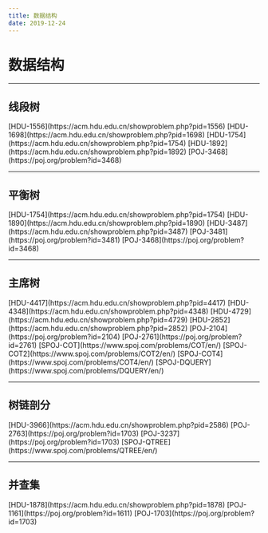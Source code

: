 ```yaml
---
title: 数据结构
date: 2019-12-24
---
```


# 数据结构

---

## 线段树

<div className={"flex-wrap flex gap-4"}>
  <Chip color="primary" radius="sm" variant="flat">
    [HDU-1556](https://acm.hdu.edu.cn/showproblem.php?pid=1556)
  </Chip>
  <Chip color="primary" radius="sm" variant="flat">
    [HDU-1698](https://acm.hdu.edu.cn/showproblem.php?pid=1698)
  </Chip>
  <Chip color="primary" radius="sm" variant="flat">
    [HDU-1754](https://acm.hdu.edu.cn/showproblem.php?pid=1754)
  </Chip>
  <Chip color="primary" radius="sm" variant="flat">
    [HDU-1892](https://acm.hdu.edu.cn/showproblem.php?pid=1892)
  </Chip>
  <Chip color="primary" radius="sm" variant="flat">
    [POJ-3468](https://poj.org/problem?id=3468)
  </Chip>
</div>

---

## 平衡树

<div className={"flex-wrap flex gap-4"}>
  <Chip color="primary" radius="sm" variant="flat">
    [HDU-1754](https://acm.hdu.edu.cn/showproblem.php?pid=1754)
  </Chip>
  <Chip color="primary" radius="sm" variant="flat">
    [HDU-1890](https://acm.hdu.edu.cn/showproblem.php?pid=1890)
  </Chip>
  <Chip color="primary" radius="sm" variant="flat">
    [HDU-3487](https://acm.hdu.edu.cn/showproblem.php?pid=3487)
  </Chip>
  <Chip color="primary" radius="sm" variant="flat">
    [POJ-3481](https://poj.org/problem?id=3481)
  </Chip>
  <Chip color="primary" radius="sm" variant="flat">
    [POJ-3468](https://poj.org/problem?id=3468)
  </Chip>
</div>

---

## 主席树

<div className={"flex-wrap flex gap-4"}>
  <Chip color="primary" radius="sm" variant="flat">
    [HDU-4417](https://acm.hdu.edu.cn/showproblem.php?pid=4417)
  </Chip>
  <Chip color="primary" radius="sm" variant="flat">
    [HDU-4348](https://acm.hdu.edu.cn/showproblem.php?pid=4348)
  </Chip>
  <Chip color="primary" radius="sm" variant="flat">
    [HDU-4729](https://acm.hdu.edu.cn/showproblem.php?pid=4729)
  </Chip>
  <Chip color="primary" radius="sm" variant="flat">
    [HDU-2852](https://acm.hdu.edu.cn/showproblem.php?pid=2852)
  </Chip>
  <Chip color="primary" radius="sm" variant="flat">
    [POJ-2104](https://poj.org/problem?id=2104)
  </Chip>
  <Chip color="primary" radius="sm" variant="flat">
    [POJ-2761](https://poj.org/problem?id=2761)
  </Chip>
  <Chip color="primary" radius="sm" variant="flat">
    [SPOJ-COT](https://www.spoj.com/problems/COT/en/)
  </Chip>
  <Chip color="primary" radius="sm" variant="flat">
    [SPOJ-COT2](https://www.spoj.com/problems/COT2/en/)
  </Chip>
  <Chip color="primary" radius="sm" variant="flat">
    [SPOJ-COT4](https://www.spoj.com/problems/COT4/en/)
  </Chip>
  <Chip color="primary" radius="sm" variant="flat">
    [SPOJ-DQUERY](https://www.spoj.com/problems/DQUERY/en/)
  </Chip>
</div>

---

## 树链剖分

<div className={"flex-wrap flex gap-4"}>
  <Chip color="primary" radius="sm" variant="flat">
    [HDU-3966](https://acm.hdu.edu.cn/showproblem.php?pid=2586)
  </Chip>
  <Chip color="primary" radius="sm" variant="flat">
    [POJ-2763](https://poj.org/problem?id=1703)
  </Chip>
  <Chip color="primary" radius="sm" variant="flat">
    [POJ-3237](https://poj.org/problem?id=1703)
  </Chip>
  <Chip color="primary" radius="sm" variant="flat">
    [SPOJ-QTREE](https://www.spoj.com/problems/QTREE/en/)
  </Chip>
</div>

---

## 并查集

<div className={"flex-wrap flex gap-4"}>
  <Chip color="primary" radius="sm" variant="flat">
    [HDU-1878](https://acm.hdu.edu.cn/showproblem.php?pid=1878)
  </Chip>
  <Chip color="primary" radius="sm" variant="flat">
    [POJ-1161](https://poj.org/problem?id=1611)
  </Chip>
  <Chip color="primary" radius="sm" variant="flat">
    [POJ-1703](https://poj.org/problem?id=1703)
  </Chip>
</div>
